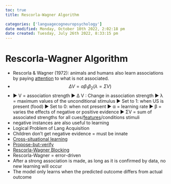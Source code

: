 ```yaml
---
toc: true
title: Rescorla-Wagner Algorithm

categories: ['languagecogneuropsychology']
date modified: Monday, October 10th 2022, 2:02:18 pm
date created: Tuesday, July 26th 2022, 8:33:15 pm
---
```


# Rescorla-Wagner Algorithm
- Rescorla & Wagner (1972): animals and humans also learn associations by paying [attention](Attention.qmd) to what is not associated.
- $$\Delta V = \alpha \beta_{1}\beta_{2}(\lambda = \Sigma V)$$
- ▶ V = association strength ▶ ∆ V : Change in association strength ▶ λ = maximum values of the unconditional stimulus ▶ Set to 1: when US is present (food) ▶ Set to 0: when not present ▶ α = learning rate ▶ β = varies the effects of negative or positive evidence ▶ ΣV = sum of associated strengths for all cues/[features](Features.qmd)/conditions stimuli
- negative instances are also useful to learning
- Logical Problem of Lang Acquisition
- Children don't get negative evidence = must be innate
- [Cross-situational learning](Cross-situational%20learning.qmd)
- [Propose-but-verify](Propose-but-verify.qmd)
- [Rescorla-Wagner Blocking](Rescorla-Wagner%20Blocking.qmd)
- Rescorla-Wagner = error-driven
- After a strong association is made, as long as it is confirmed by data, no new learning will occur
- The model only learns when the predicted outcome differs from actual outcome




